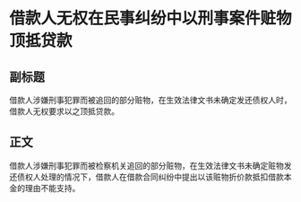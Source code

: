 # 借款人无权在民事纠纷中以刑事案件赃物顶抵贷款
## 副标题
借款人涉嫌刑事犯罪而被追回的部分赃物，在生效法律文书未确定发还债权人时，借款人无权要求以之顶抵贷款。
## 正文
借款人涉嫌刑事犯罪而被检察机关追回的部分赃物，在生效法律文书未确定赃物发还债权人处理的情况下，借款人在借款合同纠纷中提出以该赃物折价款抵扣借款本金的理由不能支持。